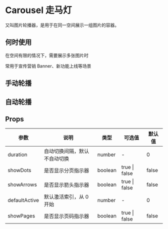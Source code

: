 # Carousel 走马灯

又叫图片轮播器，是用于在同一空间展示一组图片的容器。

## 何时使用

在空间有限的情况下，需要展示多张图片时

常用于宣传营销 Banner、新功能上线等场景

## 手动轮播


<DemoBase />

## 自动轮播


<DemoImage />

## Props

| 参数          | 说明                         | 类型    | 可选值        | 默认值 |
| ------------- | ---------------------------- | ------- | ------------- | ------ |
| duration      | 自动切换间隔，默认不自动切换 | number  | -             | 0      |
| showDots      | 是否显示分页指示器           | boolean | true \| false | false  |
| showArrows    | 是否显示箭头指示器           | boolean | true \| false | false  |
| defaultActive | 默认激活索引，从 0 开始      | number  | -             | 0      |
| showPages     | 是否显示页码指示器           | boolean  | true \| false  | false      |
